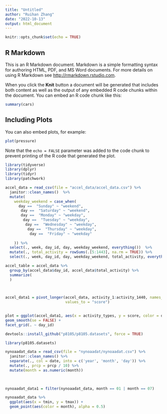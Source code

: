 ```yaml
---
title: "Untitled"
author: "Ruihan Zhang"
date: "2022-10-13"
output: html_document
---
```


```r
knitr::opts_chunk$set(echo = TRUE)
```

## R Markdown

This is an R Markdown document. Markdown is a simple formatting syntax for authoring HTML, PDF, and MS Word documents. For more details on using R Markdown see <http://rmarkdown.rstudio.com>.

When you click the **Knit** button a document will be generated that includes both content as well as the output of any embedded R code chunks within the document. You can embed an R code chunk like this:

```r
summary(cars)
```

## Including Plots

You can also embed plots, for example:

```r
plot(pressure)
```

Note that the `echo = FALSE` parameter was added to the code chunk to prevent printing of the R code that generated the plot.


```r
library(tidyverse)
library(dplyr)
library(tidyr)
library(patchwork)
```

```r
accel_data = read_csv(file = "accel_data/accel_data.csv") %>%
  janitor::clean_names()  %>% 
  mutate(
    weekday_weekend = case_when(
      day ==  "Sunday" ~ "weekend",
       day ==  "Saturday" ~ "weekend",
       day ==  "Monday" ~ "weekday",
        day ==  "Tuesday" ~ "weekday",
         day ==  "Wednesday" ~ "weekday",
          day ==  "Thursday" ~ "weekday",
           day ==  "Friday" ~ "weekday"
           
    )) %>%
  select(., week, day_id, day, weekday_weekend, everything())  %>%
  mutate(., total_activity = rowSums(.[5:1443], na.rm = TRUE)) %>% 
  select(., week, day_id, day, weekday_weekend, total_activity, everything())
```
```r
accel_table = accel_data %>% 
  group_by(accel_data$day_id, accel_data$total_activity) %>% 
  summarize(
  )

  
```

```r
accel_data1 = pivot_longer(accel_data, activity_1:activity_1440, names_to = "activity_types", 
                           values_to = "score")  
  
```

```r
plot = ggplot(accel_data1, aes(x = activity_types, y = score, color = day)) + geom_point(alpha = .5) +
geom_smooth(se = FALSE) + 
facet_grid(. ~ day_id)
```

```r
devtools::install_github("p8105/p8105.datasets", force = TRUE)


```

```r
library(p8105.datasets)
```


```r
nynoaadat_data = read_csv(file = "nynoaadat/nynoaadat.csv") %>%
  janitor::clean_names() %>% 
  separate(., col = date, into = c('year', 'month', 'day')) %>% 
  mutate(., prcp = prcp / 10) %>% 
  mutate(month = as.numeric(month))
  
  
```
```r
nynoaadat_data1 = filter(nynoaadat_data, month == 01 | month == 07)
```


```r
nynoaadat_data %>% 
  ggplot(aes(x = tmin, y = tmax)) +
  geom_point(aes(color = month), alpha = 0.5)
```
  
